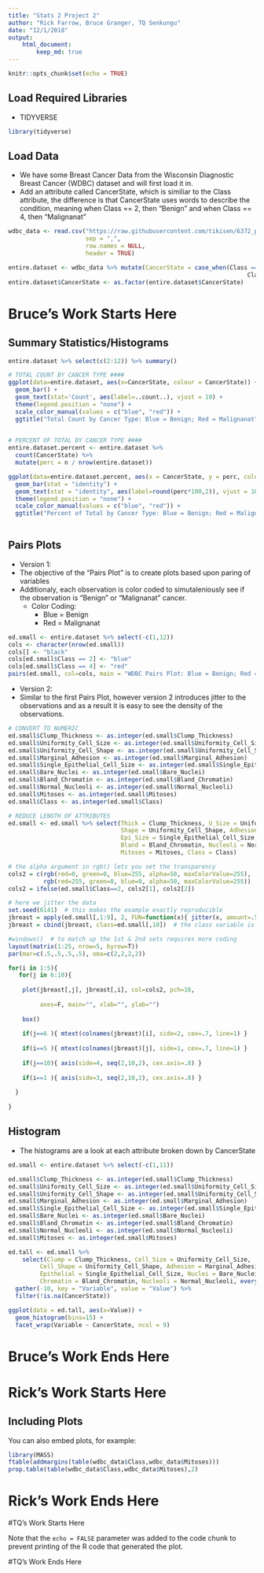 ```yaml
---
title: "Stats 2 Project 2"
author: "Rick Farrow, Bruce Granger, TQ Senkungu"
date: "12/1/2018"
output:
    html_document:
        keep_md: true
---
```


```r
knitr::opts_chunk$set(echo = TRUE)
```

## Load Required Libraries
- TIDYVERSE
```r
library(tidyverse)
```

## Load Data

- We have some Breast Cancer Data from the Wisconsin Diagnostic Breast Cancer (WDBC) dataset and will first load it in.
- Add an attribute called CancerState, which is similiar to the Class attribute, the difference is that CancerState uses words to describe the condition, meaning when Class == 2, then "Benign" and when Class == 4, then "Malignanat"

```r
wdbc_data <- read.csv("https://raw.githubusercontent.com/tikisen/6372_proj2/master/Data/breast-cancer-wisconsin-data.csv", 
                      sep = ",", 
                      row.names = NULL, 
                      header = TRUE)

entire.dataset <- wdbc_data %>% mutate(CancerState = case_when(Class == 2 ~ "Benign",
                                                                    Class == 4 ~ "Malignanat"))
entire.dataset$CancerState <- as.factor(entire.dataset$CancerState)
```

# Bruce's Work Starts Here

## Summary Statistics/Histograms
```r
entire.dataset %>% select(c(2:12)) %>% summary() 

# TOTAL COUNT BY CANCER TYPE ####
ggplot(data=entire.dataset, aes(x=CancerState, colour = CancerState)) +
  geom_bar() +
  geom_text(stat='Count', aes(label=..count..), vjust = 10) +
  theme(legend.position = "none") +
  scale_color_manual(values = c("blue", "red")) +
  ggtitle("Total Count by Cancer Type: Blue = Benign; Red = Malignanat") 
  

# PERCENT OF TOTAL BY CANCER TYPE ####
entire.dataset.percent <- entire.dataset %>% 
  count(CancerState) %>% 
  mutate(perc = n / nrow(entire.dataset))

ggplot(data=entire.dataset.percent, aes(x = CancerState, y = perc, colour = CancerState)) +
  geom_bar(stat = "identity") +
  geom_text(stat = "identity", aes(label=round(perc*100,2)), vjust = 10) +
  theme(legend.position = "none") +
  scale_color_manual(values = c("blue", "red")) +
  ggtitle("Percent of Total by Cancer Type: Blue = Benign; Red = Malignanat")
  
```

## Pairs Plots
- Version 1:
- The objective of the "Pairs Plot" is to create plots based upon paring of variables
- Additionaly, each observation is color coded to simutaleniously see if the observation is "Benign" or "Malignanat" cancer.  
  - Color Coding:
    * Blue = Benign 
    * Red = Malignanat

```r
ed.small <- entire.dataset %>% select(-c(1,12))
cols <- character(nrow(ed.small))
cols[] <- "black"
cols[ed.small$Class == 2] <- "blue"
cols[ed.small$Class == 4] <- "red"
pairs(ed.small, col=cols, main = "WDBC Pairs Plot: Blue = Benign; Red = Malignanat")
```
- Version 2:
- Similar to the first Pairs Plot, however version 2 introduces jitter to the observations and as a result it is easy to see the density of the observations.
```r
# CONVERT TO NUMERIC
ed.small$Clump_Thickness <- as.integer(ed.small$Clump_Thickness)
ed.small$Uniformity_Cell_Size <- as.integer(ed.small$Uniformity_Cell_Size)
ed.small$Uniformity_Cell_Shape <- as.integer(ed.small$Uniformity_Cell_Shape)
ed.small$Marginal_Adhesion <- as.integer(ed.small$Marginal_Adhesion)
ed.small$Single_Epithelial_Cell_Size <- as.integer(ed.small$Single_Epithelial_Cell_Size)
ed.small$Bare_Nuclei <- as.integer(ed.small$Bare_Nuclei)
ed.small$Bland_Chromatin <- as.integer(ed.small$Bland_Chromatin)
ed.small$Normal_Nucleoli <- as.integer(ed.small$Normal_Nucleoli)
ed.small$Mitoses <- as.integer(ed.small$Mitoses)
ed.small$Class <- as.integer(ed.small$Class)

# REDUCE LENGTH OF ATTRIBUTES 
ed.small <- ed.small %>% select(Thick = Clump_Thickness, U_Size = Uniformity_Cell_Size,
                                Shape = Uniformity_Cell_Shape, Adhesion = Marginal_Adhesion,
                                Epi_Size = Single_Epithelial_Cell_Size, Bare = Bare_Nuclei,
                                Bland = Bland_Chromatin, Nucleoli = Normal_Nucleoli, 
                                Mitoses = Mitoses, Class = Class)

# the alpha argument in rgb() lets you set the transparency
cols2 = c(rgb(red=0, green=0, blue=255, alpha=50, maxColorValue=255), 
          rgb(red=255, green=0, blue=0, alpha=50, maxColorValue=255))
cols2 = ifelse(ed.small$Class==2, cols2[1], cols2[2])

# here we jitter the data
set.seed(6141)  # this makes the example exactly reproducible
jbreast = apply(ed.small[,1:9], 2, FUN=function(x){ jitter(x, amount=.5) })
jbreast = cbind(jbreast, class=ed.small[,10])  # the class variable is not jittered

#windows()  # to match up the 1st & 2nd sets requires more coding
layout(matrix(1:25, nrow=5, byrow=T))
par(mar=c(.5,.5,.5,.5), oma=c(2,2,2,2))

for(i in 1:5){
   for(j in 6:10){
    
    plot(jbreast[,j], jbreast[,i], col=cols2, pch=16,
         
         axes=F, main="", xlab="", ylab="")
    
    box()
    
    if(j==6 ){ mtext(colnames(jbreast)[i], side=2, cex=.7, line=1) }
    
    if(i==5 ){ mtext(colnames(jbreast)[j], side=1, cex=.7, line=1) }
    
    if(j==10){ axis(side=4, seq(2,10,2), cex.axis=.8) }
    
    if(i==1 ){ axis(side=3, seq(2,10,2), cex.axis=.8) }
    
  }
  
}

```
## Histogram
- The histograms are a look at each attribute broken down by CancerState
```r
ed.small <- entire.dataset %>% select(-c(1,11))

ed.small$Clump_Thickness <- as.integer(ed.small$Clump_Thickness)
ed.small$Uniformity_Cell_Size <- as.integer(ed.small$Uniformity_Cell_Size)
ed.small$Uniformity_Cell_Shape <- as.integer(ed.small$Uniformity_Cell_Shape)
ed.small$Marginal_Adhesion <- as.integer(ed.small$Marginal_Adhesion)
ed.small$Single_Epithelial_Cell_Size <- as.integer(ed.small$Single_Epithelial_Cell_Size)
ed.small$Bare_Nuclei <- as.integer(ed.small$Bare_Nuclei)
ed.small$Bland_Chromatin <- as.integer(ed.small$Bland_Chromatin)
ed.small$Normal_Nucleoli <- as.integer(ed.small$Normal_Nucleoli)
ed.small$Mitoses <- as.integer(ed.small$Mitoses)

ed.tall <- ed.small %>% 
    select(Clump = Clump_Thickness, Cell_Size = Uniformity_Cell_Size, 
         Cell_Shape = Uniformity_Cell_Shape, Adhesion = Marginal_Adhesion,
         Epithelial = Single_Epithelial_Cell_Size, Nuclei = Bare_Nuclei,
         Chromatin = Bland_Chromatin, Nucleoli = Normal_Nucleoli, everything()) %>%
  gather(-10, key = "Variable", value = "Value") %>% 
  filter(!is.na(CancerState))

ggplot(data = ed.tall, aes(x=Value)) +
  geom_histogram(bins=15) + 
  facet_wrap(Variable ~ CancerState, ncol = 9)
```

# Bruce's Work Ends Here

# Rick's Work Starts Here

## Including Plots

You can also embed plots, for example:

```r
library(MASS)
ftable(addmargins(table(wdbc_data$Class,wdbc_data$Mitoses)))
prop.table(table(wdbc_data$Class,wdbc_data$Mitoses),2)
```

# Rick's Work Ends Here

#TQ's Work Starts Here

Note that the `echo = FALSE` parameter was added to the code chunk to prevent printing of the R code that generated the plot.


#TQ's Work Ends Here